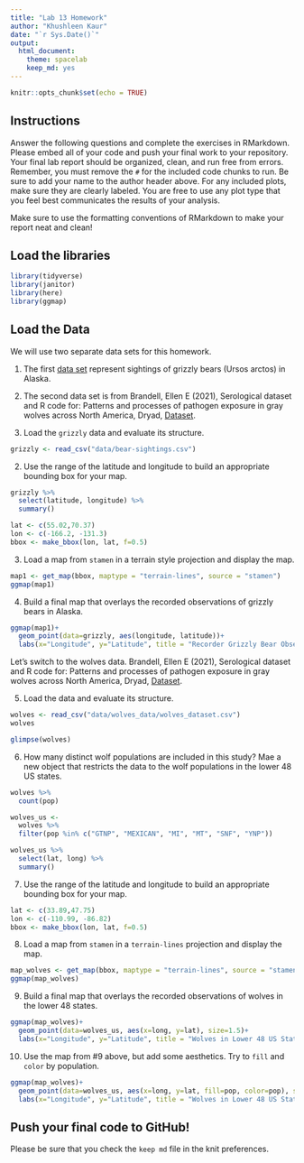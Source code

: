 ```yaml
---
title: "Lab 13 Homework"
author: "Khushleen Kaur"
date: "`r Sys.Date()`"
output:
  html_document: 
    theme: spacelab
    keep_md: yes
---
```


```r
knitr::opts_chunk$set(echo = TRUE)
```

## Instructions
Answer the following questions and complete the exercises in RMarkdown. Please embed all of your code and push your final work to your repository. Your final lab report should be organized, clean, and run free from errors. Remember, you must remove the `#` for the included code chunks to run. Be sure to add your name to the author header above. For any included plots, make sure they are clearly labeled. You are free to use any plot type that you feel best communicates the results of your analysis.  

Make sure to use the formatting conventions of RMarkdown to make your report neat and clean!  

## Load the libraries  
```r
library(tidyverse)
library(janitor)
library(here)
library(ggmap)
``` 


## Load the Data
We will use two separate data sets for this homework.  

1. The first [data set](https://rcweb.dartmouth.edu/~f002d69/workshops/index_rspatial.html) represent sightings of grizzly bears (Ursos arctos) in Alaska.  

2. The second data set is from Brandell, Ellen E (2021), Serological dataset and R code for: Patterns and processes of pathogen exposure in gray wolves across North America, Dryad, [Dataset](https://doi.org/10.5061/dryad.5hqbzkh51).  

1. Load the `grizzly` data and evaluate its structure.  
```r
grizzly <- read_csv("data/bear-sightings.csv")
```

2. Use the range of the latitude and longitude to build an appropriate bounding box for your map.  
```r
grizzly %>% 
  select(latitude, longitude) %>% 
  summary()
```
```r
lat <- c(55.02,70.37)
lon <- c(-166.2, -131.3)
bbox <- make_bbox(lon, lat, f=0.5)
```

3. Load a map from `stamen` in a terrain style projection and display the map.  

```r
map1 <- get_map(bbox, maptype = "terrain-lines", source = "stamen")
ggmap(map1)
```

4. Build a final map that overlays the recorded observations of grizzly bears in Alaska.  

```r
ggmap(map1)+
  geom_point(data=grizzly, aes(longitude, latitude))+
  labs(x="Longitude", y="Latitude", title = "Recorder Grizzly Bear Observations In Alaska")
```

Let's switch to the wolves data. Brandell, Ellen E (2021), Serological dataset and R code for: Patterns and processes of pathogen exposure in gray wolves across North America, Dryad, [Dataset](https://doi.org/10.5061/dryad.5hqbzkh51).  

5. Load the data and evaluate its structure.  
```r
wolves <- read_csv("data/wolves_data/wolves_dataset.csv")
wolves
```
```r
glimpse(wolves)
```

6. How many distinct wolf populations are included in this study? Mae a new object that restricts the data to the wolf populations in the lower 48 US states. 
```r
wolves %>% 
  count(pop)
```
```r
wolves_us <- 
  wolves %>% 
  filter(pop %in% c("GTNP", "MEXICAN", "MI", "MT", "SNF", "YNP"))
```
```r
wolves_us %>% 
  select(lat, long) %>% 
  summary()
```

7. Use the range of the latitude and longitude to build an appropriate bounding box for your map.  
```r
lat <- c(33.89,47.75)
lon <- c(-110.99, -86.82)
bbox <- make_bbox(lon, lat, f=0.5)
```

8.  Load a map from `stamen` in a `terrain-lines` projection and display the map.  
```r
map_wolves <- get_map(bbox, maptype = "terrain-lines", source = "stamen")
ggmap(map_wolves)
```

9. Build a final map that overlays the recorded observations of wolves in the lower 48 states.  
```r
ggmap(map_wolves)+
  geom_point(data=wolves_us, aes(x=long, y=lat), size=1.5)+
  labs(x="Longitude", y="Latitude", title = "Wolves in Lower 48 US States")
```


10. Use the map from #9 above, but add some aesthetics. Try to `fill` and `color` by population.  
```r
ggmap(map_wolves)+
  geom_point(data=wolves_us, aes(x=long, y=lat, fill=pop, color=pop), size=3.5)+
  labs(x="Longitude", y="Latitude", title = "Wolves in Lower 48 US States")
```

## Push your final code to GitHub!
Please be sure that you check the `keep md` file in the knit preferences. 